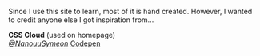 Since I use this site to learn, most of it is hand created. However, I wanted to credit anyone else I got
inspiration from...

**CSS Cloud** (used on homepage) <br /> _[@NanouuSymeon](https://twitter.com/NanouuSymeon)_ [Codepen](https://codepen.io/antoniasymeonidou/pen/BawKMqg)
